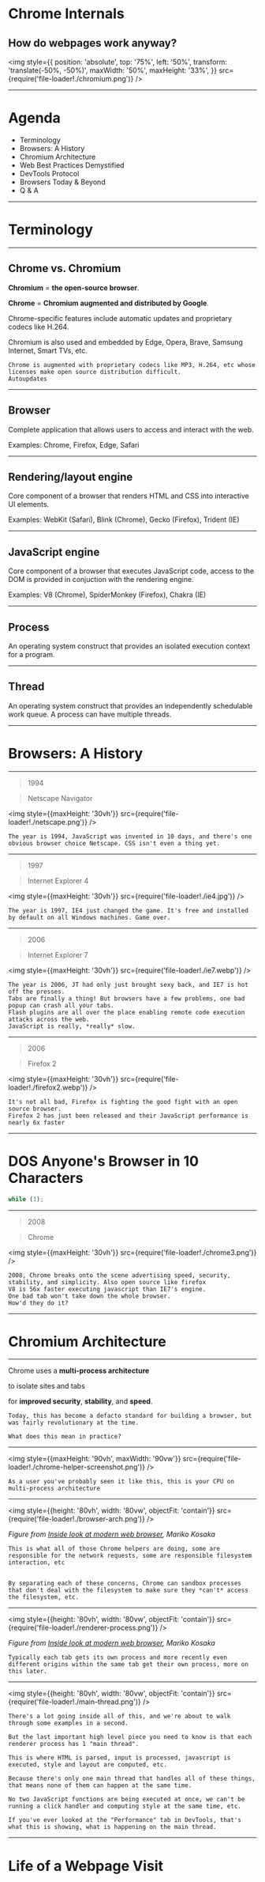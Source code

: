 

# Chrome Internals

## How do webpages work anyway?

<img
  style={{
    position: 'absolute',
    top: '75%',
    left: '50%',
    transform: 'translate(-50%, -50%)',
    maxWidth: '50%',
    maxHeight: '33%',
  }}
  src={require('file-loader!./chromium.png')}
/>

---

# Agenda

- Terminology
- Browsers: A History
- Chromium Architecture
- Web Best Practices Demystified
- DevTools Protocol
- Browsers Today & Beyond
- Q & A

---


# Terminology

---

## Chrome vs. Chromium

**Chromium** = **the open-source browser**.

**Chrome** = **Chromium augmented and distributed by Google**.

Chrome-specific features include automatic updates and proprietary codecs like H.264.

Chromium is also used and embedded by Edge, Opera, Brave, Samsung Internet, Smart TVs, etc.

```notes
Chrome is augmented with proprietary codecs like MP3, H.264, etc whose licenses make open source distribution difficult.
Autoupdates
```

---

## Browser

Complete application that allows users to access and interact with the web.

Examples: Chrome, Firefox, Edge, Safari

---

## Rendering/layout engine

Core component of a browser that renders HTML and CSS into interactive UI elements.

Examples: WebKit (Safari), Blink (Chrome), Gecko (Firefox), Trident (IE)

---

## JavaScript engine

Core component of a browser that executes JavaScript code, access to the DOM is provided in conjuction with the rendering engine.

Examples: V8 (Chrome), SpiderMonkey (Firefox), Chakra (IE)

---

## Process

An operating system construct that provides an isolated execution context for a program.

---

## Thread

An operating system construct that provides an independently schedulable work queue. A process can have multiple threads.

---


# Browsers: A History

---

> 1994

> Netscape Navigator

<img style={{maxHeight: '30vh'}} src={require('file-loader!./netscape.png')} />

```notes
The year is 1994, JavaScript was invented in 10 days, and there's one obvious browser choice Netscape. CSS isn't even a thing yet.
```

---

> 1997

> Internet Explorer 4

<img style={{maxHeight: '30vh'}} src={require('file-loader!./ie4.jpg')} />

```notes
The year is 1997, IE4 just changed the game. It's free and installed by default on all Windows machines. Game over.
```

---

> 2006

> Internet Explorer 7

<img style={{maxHeight: '30vh'}} src={require('file-loader!./ie7.webp')} />

```notes
The year is 2006, JT had only just brought sexy back, and IE7 is hot off the presses.
Tabs are finally a thing! But browsers have a few problems, one bad popup can crash all your tabs.
Flash plugins are all over the place enabling remote code execution attacks across the web.
JavaScript is really, *really* slow.
```

---

> 2006

> Firefox 2

<img style={{maxHeight: '30vh'}} src={require('file-loader!./firefox2.webp')} />

```notes
It's not all bad, Firefox is fighting the good fight with an open source browser.
Firefox 2 has just been released and their JavaScript performance is nearly 6x faster
```

---

# DOS Anyone's Browser in 10 Characters

```js
while (1);
```

---

> 2008

> Chrome

<img style={{maxHeight: '30vh'}} src={require('file-loader!./chrome3.png')} />

```notes
2008, Chrome breaks onto the scene advertising speed, security, stability, and simplicity. Also open source like firefox
V8 is 56x faster executing javascript than IE7's engine.
One bad tab won't take down the whole browser.
How'd they do it?
```

---


# Chromium Architecture

---

Chrome uses a **multi-process architecture**

to isolate sites and tabs

for **improved security**, **stability**, and **speed**.

```notes
Today, this has become a defacto standard for building a browser, but was fairly revolutionary at the time.

What does this mean in practice?
```

---

<img
  style={{maxHeight: '90vh', maxWidth: '90vw'}}
  src={require('file-loader!./chrome-helper-screenshot.png')}
/>

```notes
As a user you've probably seen it like this, this is your CPU on multi-process architecture
```

---

<img
  style={{height: '80vh', width: '80vw', objectFit: 'contain'}}
  src={require('file-loader!./browser-arch.png')}
/>

_Figure from [Inside look at modern web browser](https://developers.google.com/web/updates/2018/09/inside-browser-part1), Mariko Kosaka_

```notes
This is what all of those Chrome helpers are doing, some are responsible for the network requests, some are responsible filesystem interaction, etc


By separating each of these concerns, Chrome can sandbox processes that don't deal with the filesystem to make sure they *can't* access the filesystem, etc.

```

---

<img
  style={{height: '80vh', width: '80vw', objectFit: 'contain'}}
  src={require('file-loader!./renderer-process.png')}
/>

_Figure from [Inside look at modern web browser](https://developers.google.com/web/updates/2018/09/inside-browser-part1), Mariko Kosaka_

```notes
Typically each tab gets its own process and more recently even different origins within the same tab get their own process, more on this later.
```

---

<img
  style={{height: '80vh', width: '80vw', objectFit: 'contain'}}
  src={require('file-loader!./main-thread.png')}
/>

```notes
There's a lot going inside all of this, and we're about to walk through some examples in a second.

But the last important high level piece you need to know is that each renderer process has 1 "main thread".

This is where HTML is parsed, input is processed, javascript is executed, style and layout are computed, etc.

Because there's only one main thread that handles all of these things, that means none of them can happen at the same time.

No two JavaScript functions are being executed at once, we can't be running a click handler and computing style at the same time, etc.

If you've ever looked at the "Performance" tab in DevTools, that's what this is showing, what is happening on the main thread.
```

---


# Life of a Webpage Visit
